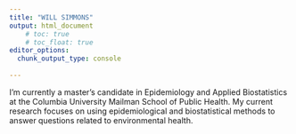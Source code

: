 ```yaml
---
title: "WILL SIMMONS"
output: html_document
    # toc: true
    # toc_float: true
editor_options: 
  chunk_output_type: console
  
---
```




I'm currently a master's candidate in Epidemiology and Applied Biostatistics at the Columbia University Mailman School of Public Health. My current research focuses on using epidemiological and biostatistical methods to answer questions related to environmental health.

